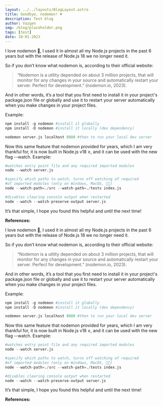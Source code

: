 ```yaml
---
layout: ../../layouts/BlogLayout.astro
title: Goodbye, nodemon! 💔
description: Test blog
author: Vazgen
img: /blog/placeholder.png
tags: [test]
date: 10-01-2023
---
```


I love nodemon 💚, I used it in almost all my Node.js projects in the past 6 years but with the release of Node.js 18 we no longer need it.

So if you don’t know what nodemon is, according to their official website:

> “Nodemon is a utility depended on about 3 million projects, that will monitor for any changes in your source and automatically restart your server. Perfect for development.” (nodemon.io, 2023).

And in other words, it’s a tool that you first need to install it in your project's package.json file or globally and use it to restart your server automatically when you make changes in your project files.

Example:
```py
npm install -g nodemon #install it globally
npm install -D nodemon #install it locally (dev dependency)

nodemon server.js localhost 8080 #then to run your local dev server
```

Now this same feature that nodemon provided for years, which I am very thankful for, it is now built in Node.js v18 ≥, and it can be used with the new flag --watch. Example:

```py
#watches entry point file and any required imported modules
node --watch server.js

#specify which paths to watch, turns off watching of required 
#of imported modules (only on Windows, MacOS, 🐧😢) 
node --watch-path=./src --watch-path=./tests index.js

#disables clearing console output when restarted
node --watch --watch-preserve-output server.js
```

It’s that simple, I hope you found this helpful and until the next time!

**References:**

I love nodemon 💚, I used it in almost all my Node.js projects in the past 6 years but with the release of Node.js 18 we no longer need it.

So if you don’t know what nodemon is, according to their official website:

> “Nodemon is a utility depended on about 3 million projects, that will monitor for any changes in your source and automatically restart your server. Perfect for development.” (nodemon.io, 2023).

And in other words, it’s a tool that you first need to install it in your project's package.json file or globally and use it to restart your server automatically when you make changes in your project files.

Example:
```py
npm install -g nodemon #install it globally
npm install -D nodemon #install it locally (dev dependency)

nodemon server.js localhost 8080 #then to run your local dev server
```

Now this same feature that nodemon provided for years, which I am very thankful for, it is now built in Node.js v18 ≥, and it can be used with the new flag --watch. Example:

```py
#watches entry point file and any required imported modules
node --watch server.js

#specify which paths to watch, turns off watching of required 
#of imported modules (only on Windows, MacOS, 🐧😢) 
node --watch-path=./src --watch-path=./tests index.js

#disables clearing console output when restarted
node --watch --watch-preserve-output server.js
```

It’s that simple, I hope you found this helpful and until the next time!

**References:**